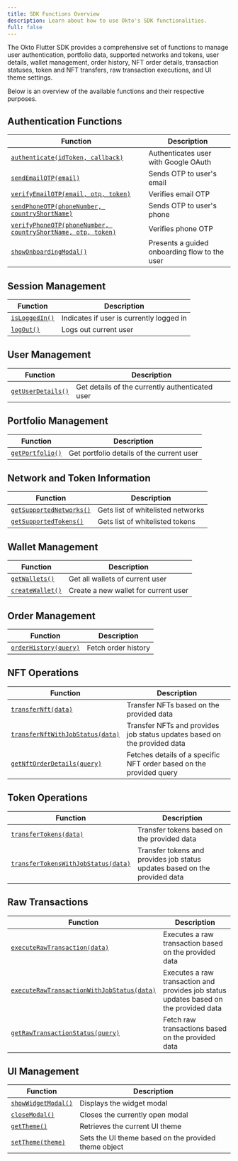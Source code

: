 ```yaml
---
title: SDK Functions Overview
description: Learn about how to use Okto's SDK functionalities.
full: false
---
```


The Okto Flutter SDK provides a comprehensive set of functions to manage user authentication, portfolio data, supported networks and tokens, user details, wallet management, order history, NFT order details, transaction statuses, token and NFT transfers, raw transaction executions, and UI theme settings. 

Below is an overview of the available functions and their respective purposes.

## Authentication Functions
| Function | Description |
|----------|-------------|
| [`authenticate(idToken, callback)`](/docs/flutter-sdk/authenticate-users/google-oauth/auth-user-via-code#authenticate-a-user) | Authenticates user with Google OAuth |
| [`sendEmailOTP(email)`](/docs/flutter-sdk/authenticate-users/email-otp/auth-user-via-email#send-email-otp) | Sends OTP to user's email |
| [`verifyEmailOTP(email, otp, token)`](/docs/flutter-sdk/authenticate-users/email-otp/auth-user-via-email#verify-email-otp) | Verifies email OTP |
| [`sendPhoneOTP(phoneNumber, countryShortName)`](/docs/flutter-sdk/authenticate-users/phone-otp/auth-user-via-phone#send-phone-otp) | Sends OTP to user's phone |
| [`verifyPhoneOTP(phoneNumber, countryShortName, otp, token)`](/docs/flutter-sdk/authenticate-users/phone-otp/auth-user-via-phone#verify-phone-otp) | Verifies phone OTP |
| [`showOnboardingModal()`](/docs/flutter-sdk/authenticate-users/onboarding-modal/auth-user-via-modal#show-onboarding-modal) | Presents a guided onboarding flow to the user |

## Session Management
| Function | Description |
|----------|-------------|
| [`isLoggedIn()`](/docs/flutter-sdk/authenticate-users/login-logout/login#check-if-the-user-is-logged-in) | Indicates if user is currently logged in |
| [`logOut()`](/docs/flutter-sdk/authenticate-users/login-logout/logout#log-out) | Logs out current user |

## User Management
| Function | Description |
|----------|-------------|
| [`getUserDetails()`](/docs/flutter-sdk/okto-embedded-wallet/use-user-embedded-wallet/get-user-details) | Get details of the currently authenticated user |

## Portfolio Management
| Function | Description |
|----------|-------------|
| [`getPortfolio()`](/docs/flutter-sdk/okto-embedded-wallet/use-user-embedded-wallet/get-user-balance-portfolio) | Get portfolio details of the current user |

## Network and Token Information
| Function | Description |
|----------|-------------|
| [`getSupportedNetworks()`](/docs/flutter-sdk/chains-tokens/supported-networks#get-all-supported-networks) | Gets list of whitelisted networks |
| [`getSupportedTokens()`](/docs/flutter-sdk/chains-tokens/supported-networks#get-all-supported-tokens) | Gets list of whitelisted tokens |

## Wallet Management
| Function | Description |
|----------|-------------|
| [`getWallets()`](/docs/flutter-sdk/okto-embedded-wallet/use-user-embedded-wallet/get-embedded-wallet-details) | Get all wallets of current user |
| [`createWallet()`](/docs/flutter-sdk/okto-embedded-wallet/setup-embedded-wallets/create-embedded-wallets) | Create a new wallet for current user |

## Order Management
| Function | Description |
|----------|-------------|
| [`orderHistory(query)`](/docs/flutter-sdk/okto-embedded-wallet/use-user-embedded-wallet/transfer-tokens#fetch-order-history) | Fetch order history |

## NFT Operations
| Function | Description |
|----------|-------------|
| [`transferNft(data)`](/docs/flutter-sdk/okto-embedded-wallet/use-user-embedded-wallet/transfer-nfts#transfer-nfts) | Transfer NFTs based on the provided data |
| [`transferNftWithJobStatus(data)`](/docs/flutter-sdk/okto-embedded-wallet/use-user-embedded-wallet/transfer-nfts#transfer-nfts-with-job-status) | Transfer NFTs and provides job status updates based on the provided data |
| [`getNftOrderDetails(query)`](/docs/flutter-sdk/okto-embedded-wallet/use-user-embedded-wallet/transfer-nfts#get-nft-order-details) | Fetches details of a specific NFT order based on the provided query |

## Token Operations
| Function | Description |
|----------|-------------|
| [`transferTokens(data)`](/docs/flutter-sdk/okto-embedded-wallet/use-user-embedded-wallet/transfer-tokens#transfer-tokens) | Transfer tokens based on the provided data |
| [`transferTokensWithJobStatus(data)`](/docs/flutter-sdk/okto-embedded-wallet/use-user-embedded-wallet/transfer-tokens#transfer-tokens-with-job-status) | Transfer tokens and provides job status updates based on the provided data |

## Raw Transactions
| Function | Description |
|----------|-------------|
| [`executeRawTransaction(data)`](/docs/flutter-sdk/okto-embedded-wallet/use-user-embedded-wallet/raw-transactions#execute-raw-transaction) | Executes a raw transaction based on the provided data |
| [`executeRawTransactionWithJobStatus(data)`](/docs/flutter-sdk/okto-embedded-wallet/use-user-embedded-wallet/raw-transactions#execute-raw-transaction-with-job-status) | Executes a raw transaction and provides job status updates based on the provided data |
| [`getRawTransactionStatus(query)`](/docs/flutter-sdk/okto-embedded-wallet/use-user-embedded-wallet/raw-transactions#get-raw-transactions) | Fetch raw transactions based on the provided data |

## UI Management
| Function | Description |
|----------|-------------|
| [`showWidgetModal()`](/docs/flutter-sdk/okto-embedded-wallet/built-in-ui-screens/show-ui-screen-via-code#show-modal) | Displays the widget modal |
| [`closeModal()`](/docs/flutter-sdk/okto-embedded-wallet/built-in-ui-screens/show-ui-screen-via-code#close-modal) | Closes the currently open modal |
| [`getTheme()`](/docs/flutter-sdk/okto-embedded-wallet/built-in-ui-screens/show-ui-screen-via-code#get-theme) | Retrieves the current UI theme |
| [`setTheme(theme)`](/docs/flutter-sdk/okto-embedded-wallet/built-in-ui-screens/show-ui-screen-via-code#set-theme) | Sets the UI theme based on the provided theme object |